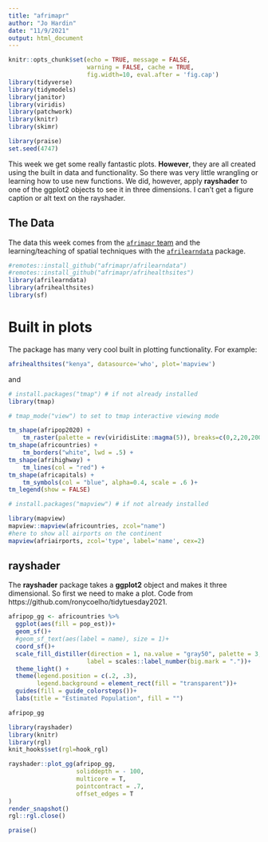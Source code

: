 ```yaml
---
title: "afrimapr"
author: "Jo Hardin"
date: "11/9/2021"
output: html_document
---
```


```r
knitr::opts_chunk$set(echo = TRUE, message = FALSE, 
                      warning = FALSE, cache = TRUE,
                      fig.width=10, eval.after = 'fig.cap')
library(tidyverse)
library(tidymodels)
library(janitor)
library(viridis)
library(patchwork)
library(knitr)
library(skimr)

library(praise)
set.seed(4747)
```


This week we get some really fantastic plots.  **However**, they are all created using the built in data and functionality.  So there was very little wrangling or learning how to use new functions.  We did, however, apply **rayshader** to one of the ggplot2 objects to see it in three dimensions.  I can't get a figure caption or alt text on the rayshader.

## The Data

The data this week comes from the [`afrimapr` team](https://github.com/afrimapr) and the learning/teaching of spatial techniques with the [`afrilearndata`](https://afrimapr.github.io/afrilearndata/) package.


```r
#remotes::install_github("afrimapr/afrilearndata")
#remotes::install_github("afrimapr/afrihealthsites")
library(afrilearndata)
library(afrihealthsites)
library(sf)
```


# Built in plots

The package has many very cool built in plotting functionality.  For example: 

```r
afrihealthsites("kenya", datasource='who', plot='mapview')
```

and

```r
# install.packages("tmap") # if not already installed
library(tmap)

# tmap_mode("view") to set to tmap interactive viewing mode

tm_shape(afripop2020) +
    tm_raster(palette = rev(viridisLite::magma(5)), breaks=c(0,2,20,200,2000,25000)) +
tm_shape(africountries) +
    tm_borders("white", lwd = .5) +
tm_shape(afrihighway) +
    tm_lines(col = "red") + 
tm_shape(africapitals) +
    tm_symbols(col = "blue", alpha=0.4, scale = .6 )+
tm_legend(show = FALSE)

```

```r
# install.packages("mapview") # if not already installed

library(mapview)
mapview::mapview(africountries, zcol="name")
#here to show all airports on the continent
mapview(afriairports, zcol='type', label='name', cex=2)
```




## **rayshader** 

The **rayshader** package takes a **ggplot2** object and makes it three dimensional.  So first we need to make a plot. Code from https://github.com/ronycoelho/tidytuesday2021.

```r
afripop_gg <- africountries %>% 
  ggplot(aes(fill = pop_est))+
  geom_sf()+
  #geom_sf_text(aes(label = name), size = 1)+ 
  coord_sf()+
  scale_fill_distiller(direction = 1, na.value = "gray50", palette = 3,
                      label = scales::label_number(big.mark = "."))+
  theme_light() +
  theme(legend.position = c(.2, .3),
        legend.background = element_rect(fill = "transparent"))+
  guides(fill = guide_colorsteps())+
  labs(title = "Estimated Population", fill = "")

afripop_gg
```
```r
library(rayshader)
library(knitr)
library(rgl)
knit_hooks$set(rgl=hook_rgl)
```


```r
rayshader::plot_gg(afripop_gg, 
                   soliddepth = - 100,
                   multicore = T,
                   pointcontract = .7,
                   offset_edges = T
)
render_snapshot()
rgl::rgl.close() 
```


```r
praise()
```







